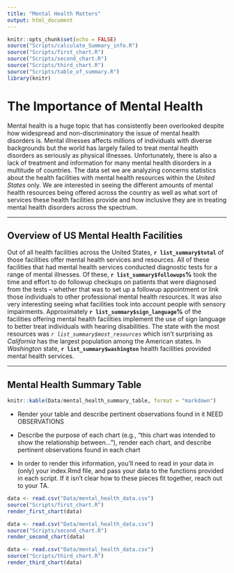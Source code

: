 ```yaml
---
title: "Mental Health Matters"
output: html_document
---
```


```r
knitr::opts_chunk$set(echo = FALSE)
source("Scripts/calculate_Summary_info.R")
source("Scripts/first_chart.R")
source("Scripts/second_chart.R")
source("Scripts/third_chart.R")
source("Scripts/table_of_summary.R")
library(knitr)
```

# **The Importance of Mental Health**

Mental health is a huge topic that has consistently been overlooked despite how widespread and non-discriminatory the issue of mental health disorders is. Mental illnesses affects millions of individuals with diverse backgrounds but the world has largely failed to treat mental health disorders as seriously as physical illnesses. Unfortunately, there is also a lack of treatment and information for many mental health disorders in a multitude of countries. The data set we are analyzing concerns statistics about the health facilities with mental health resources within the _United States_ only. We are interested in seeing the different amounts of mental health resources being offered across the country as well as what sort of services these health facilities provide and how inclusive they are in treating mental health disorders across the spectrum.

***

## Overview of US Mental Health Facilities

Out of all health facilities across the United States, **`r list_summary$total`** of those facilities offer mental health services and resources. All of these facilities that had mental health services conducted diagnostic tests for a range of mental illnesses. Of these, **`r list_summary$followups`%** took the time and effort to do followup checkups on patients that were diagnosed from the tests -- whether that was to set up a followup appointment or link those individuals to other professional mental health resources. It was also very interesting seeing what facilities took into account people with sensory impairments. Approximately **`r list_summary$sign_language`%** of the facilities offering mental health facilities implement the use of sign language to better treat individuals with hearing disabilities. The state with the most resources was _`r list_summary$most_resources`_ which isn't surprising as _California_ has the largest population among the American states. In _Washington_ state, **`r list_summary$washington`** health facilities provided mental health services.

***

## Mental Health Summary Table
``` r
knitr::kable(Data/mental_health_summary_table, format = "markdown")
```

- Render your table and describe pertinent observations found in it
NEED OBSERVATIONS

- Describe the purpose of each chart (e.g., "this chart was intended to show the relationship between..."), render each chart, and describe pertinent observations found in each chart
- In order to render this information, you'll need to read in your data in (only) your index.Rmd file, and pass your data to the functions provided in each script. If it isn't clear how to these pieces fit together, reach out to your TA.

```r
data <- read.csv("Data/mental_health_data.csv")
source("Scripts/first_chart.R")
render_first_chart(data)
```

```r
data <- read.csv("Data/mental_health_data.csv")
source("Scripts/second_chart.R")
render_second_chart(data)
```

```r
data <- read.csv("Data/mental_health_data.csv")
source("Scripts/third_chart.R")
render_third_chart(data)
```